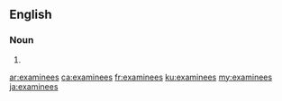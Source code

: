 {{also|examinées}}
==English==

===Noun===
{{head|en|noun plural form}}

# {{plural of|examinee|lang=en}}

[[ar:examinees]]
[[ca:examinees]]
[[fr:examinees]]
[[ku:examinees]]
[[my:examinees]]
[[ja:examinees]]